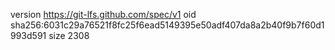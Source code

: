 version https://git-lfs.github.com/spec/v1
oid sha256:6031c29a76521f8fc25f6ead5149395e50adf407da8a2b40f9b7f60d1993d591
size 2308

